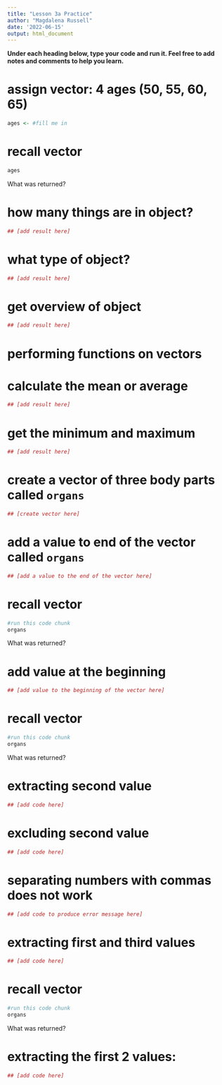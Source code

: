 ```yaml
---
title: "Lesson 3a Practice"
author: "Magdalena Russell"
date: '2022-06-15'
output: html_document
---
```


__Under each heading below, type your code and run it. Feel free to add notes and comments to help you learn.__ 

# assign vector: 4 ages (50, 55, 60, 65)

```r
ages <- #fill me in

```

# recall vector

```r
ages

```

What was returned?


# how many things are in object?

```r
## [add result here]

```


# what type of object?

```r
## [add result here]

```

# get overview of object

```r
## [add result here]

```


# performing functions on vectors

# calculate the mean or average

```r
## [add result here]

```

# get the minimum and maximum

```r
## [add result here] 

```

# create a vector of three body parts called `organs` 

```r
## [create vector here]

```

# add a value to end of the vector called `organs`

```r
## [add a value to the end of the vector here]

```

# recall vector

```r
#run this code chunk
organs

```

What was returned?



# add value at the beginning

```r
## [add value to the beginning of the vector here]

```

# recall vector

```r
#run this code chunk
organs

```

What was returned?



# extracting second value

```r
## [add code here]

```

# excluding second value

```r
## [add code here]

```

# separating numbers with commas does not work

```r
## [add code to produce error message here]

```

# extracting first and third values

```r
## [add code here]

```

# recall vector

```r
#run this code chunk
organs

```

What was returned?



# extracting the first 2 values:

```r
## [add code here]

```

